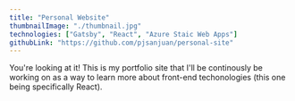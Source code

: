 ---
title: "Personal Website"
thumbnailImage: "./thumbnail.jpg"
technologies: ["Gatsby", "React", "Azure Staic Web Apps"]
githubLink: "https://github.com/pjsanjuan/personal-site"
---
You're looking at it! This is my portfolio site that I'll be continously be working on as a way to learn more about front-end techonologies (this one being specifically React).